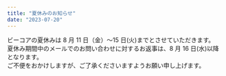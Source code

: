 ```yaml
---
title: "夏休みのお知らせ"
date: "2023-07-20"
---
```

ビーコアの夏休みは 8 月 11 日（金）〜15 日(火)までとさせていただきます。<br />
夏休み期間中のメールでのお問い合わせに対するお返事は、8 月 16 日(水)以降となります。 <br />
ご不便をおかけしますが、ご了承くださいますようお願い申し上げます。